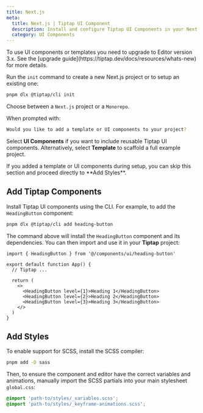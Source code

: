 ```yaml
---
title: Next.js
meta:
  title: Next.js | Tiptap UI Component
  description: Install and configure Tiptap UI Components in your Next.js project.
  category: UI Components
---
```



<Callout title="Upgrade to v3" variant="warning">
  To use UI components or templates you need to upgrade to Editor version 3.x. See the [upgrade
  guide](https://tiptap.dev/docs/resources/whats-new) for more details.
</Callout>

Run the `init` command to create a new Next.js project or to setup an existing one:

```bash
pnpm dlx @tiptap/cli init
```

Choose between a `Next.js` project or a `Monorepo`.

When prompted with:

```bash
Would you like to add a template or UI components to your project?
```

Select **UI Components** if you want to include reusable Tiptap UI components.
Alternatively, select **Template** to scaffold a full example project.

<Callout title="Only add styles" variant="info">
  If you added a template or UI components during setup, you can skip this section and proceed
  directly to **Add Styles**.
</Callout>

## Add Tiptap Components

Install Tiptap UI components using the CLI. For example, to add the `HeadingButton` component:

```bash
pnpm dlx @tiptap/cli add heading-button
```

The command above will install the `HeadingButton` component and its dependencies. You can then import and use it in your **Tiptap** project:

```tsx
import { HeadingButton } from '@/components/ui/heading-button'

export default function App() {
  // Tiptap ...

  return (
    <>
      <HeadingButton level={1}>Heading 1</HeadingButton>
      <HeadingButton level={2}>Heading 2</HeadingButton>
      <HeadingButton level={3}>Heading 3</HeadingButton>
    </>
  )
}
```

## Add Styles

To enable support for SCSS, install the SCSS compiler:

```bash
pnpm add -D sass
```

Then, to ensure the component and editor have the correct variables and animations, manually import the SCSS partials into your main stylesheet `global.css`:

```css
@import 'path-to/styles/_variables.scss';
@import 'path-to/styles/_keyframe-animations.scss';
```
